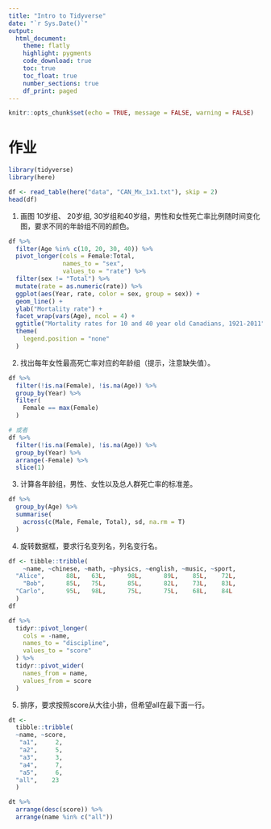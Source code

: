 ```yaml
---
title: "Intro to Tidyverse"
date: "`r Sys.Date()`"
output: 
  html_document:
    theme: flatly
    highlight: pygments
    code_download: true
    toc: true
    toc_float: true
    number_sections: true
    df_print: paged
---
```


```r
knitr::opts_chunk$set(echo = TRUE, message = FALSE, warning = FALSE)
```



# 作业

```r
library(tidyverse)
library(here)
```


```r
df <- read_table(here("data", "CAN_Mx_1x1.txt"), skip = 2)
head(df)
```


1.  画图 10岁组、 20岁组, 30岁组和40岁组，男性和女性死亡率比例随时间变化图，要求不同的年龄组不同的颜色。


```r
df %>% 
  filter(Age %in% c(10, 20, 30, 40)) %>% 
  pivot_longer(cols = Female:Total, 
               names_to = "sex", 
               values_to = "rate") %>% 
  filter(sex != "Total") %>% 
  mutate(rate = as.numeric(rate)) %>%
  ggplot(aes(Year, rate, color = sex, group = sex)) + 
  geom_line() +
  ylab("Mortality rate") +
  facet_wrap(vars(Age), ncol = 4) +
  ggtitle("Mortality rates for 10 and 40 year old Canadians, 1921-2011") +
  theme(
    legend.position = "none"
  )
```



2.  找出每年女性最高死亡率对应的年龄组（提示，注意缺失值）。

```r
df %>%
  filter(!is.na(Female), !is.na(Age)) %>%
  group_by(Year) %>%
  filter(
    Female == max(Female)
  )

# 或者
df %>%
  filter(!is.na(Female), !is.na(Age)) %>%
  group_by(Year) %>%
  arrange(-Female) %>% 
  slice(1)
```



3.  计算各年龄组，男性、女性以及总人群死亡率的标准差。

```r
df %>%
  group_by(Age) %>%
  summarise(
    across(c(Male, Female, Total), sd, na.rm = T)
  )
```


4. 旋转数据框，要求行名变列名，列名变行名。
```r
df <- tibble::tribble(
    ~name, ~chinese, ~math, ~physics, ~english, ~music, ~sport,
  "Alice",      88L,   63L,      98L,      89L,    85L,    72L,
    "Bob",      85L,   75L,      85L,      82L,    73L,    83L,
  "Carlo",      95L,   98L,      75L,      75L,    68L,    84L
  )
df
```

```r
df %>%
  tidyr::pivot_longer(
    cols = -name,
    names_to = "discipline",
    values_to = "score"
  ) %>%
  tidyr::pivot_wider(
    names_from = name,
    values_from = score
  )
```

5. 排序，要求按照score从大往小排，但希望all在最下面一行。
```r
dt <- 
  tibble::tribble(
  ~name, ~score,
   "a1",     2,
   "a2",     5,
   "a3",     3,
   "a4",     7,
   "a5",     6,
  "all",    23
  )
```

```r
dt %>% 
  arrange(desc(score)) %>%
  arrange(name %in% c("all"))
```
